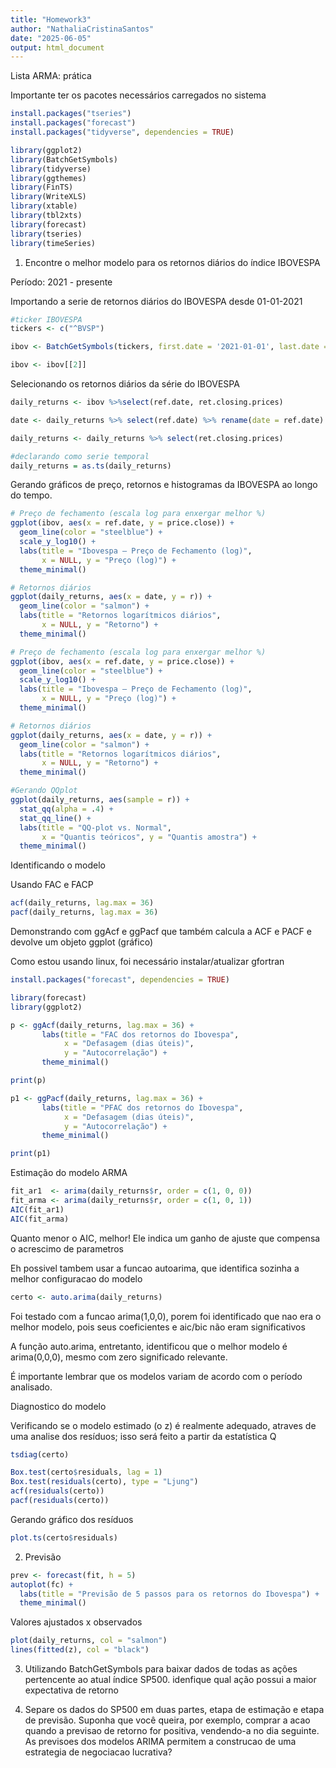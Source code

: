 ```yaml
---
title: "Homework3"
author: "NathaliaCristinaSantos"
date: "2025-06-05"
output: html_document
---
```


Lista ARMA: prática

Importante ter os pacotes necessários carregados no sistema
```r
install.packages("tseries")
install.packages("forecast")
install.packages("tidyverse", dependencies = TRUE)

```

```r
library(ggplot2)
library(BatchGetSymbols)
library(tidyverse)
library(ggthemes)
library(FinTS)
library(WriteXLS)
library(xtable)
library(tbl2xts)
library(forecast)
library(tseries)
library(timeSeries)
```
1) Encontre o melhor modelo para os retornos diários do índice IBOVESPA 

Período: 2021 - presente

Importando a serie de retornos diários do IBOVESPA desde 01-01-2021
```r
#ticker IBOVESPA
tickers <- c("^BVSP")

ibov <- BatchGetSymbols(tickers, first.date = '2021-01-01', last.date = Sys.time(), type.return = "log", freq.data = "daily")

ibov <- ibov[[2]]
```

Selecionando os retornos diários da série do IBOVESPA 

```r
daily_returns <- ibov %>%select(ref.date, ret.closing.prices)

date <- daily_returns %>% select(ref.date) %>% rename(date = ref.date) %>% slice(-1)

daily_returns <- daily_returns %>% select(ret.closing.prices) 

#declarando como serie temporal 
daily_returns = as.ts(daily_returns)
```

Gerando gráficos de preço, retornos e histogramas da IBOVESPA ao longo do tempo. 

```r
# Preço de fechamento (escala log para enxergar melhor %)
ggplot(ibov, aes(x = ref.date, y = price.close)) +
  geom_line(color = "steelblue") +
  scale_y_log10() +
  labs(title = "Ibovespa — Preço de Fechamento (log)",
       x = NULL, y = "Preço (log)") +
  theme_minimal()

# Retornos diários
ggplot(daily_returns, aes(x = date, y = r)) +
  geom_line(color = "salmon") +
  labs(title = "Retornos logarítmicos diários",
       x = NULL, y = "Retorno") +
  theme_minimal()

# Preço de fechamento (escala log para enxergar melhor %)
ggplot(ibov, aes(x = ref.date, y = price.close)) +
  geom_line(color = "steelblue") +
  scale_y_log10() +
  labs(title = "Ibovespa — Preço de Fechamento (log)",
       x = NULL, y = "Preço (log)") +
  theme_minimal()

# Retornos diários
ggplot(daily_returns, aes(x = date, y = r)) +
  geom_line(color = "salmon") +
  labs(title = "Retornos logarítmicos diários",
       x = NULL, y = "Retorno") +
  theme_minimal()

#Gerando QQplot
ggplot(daily_returns, aes(sample = r)) +
  stat_qq(alpha = .4) +
  stat_qq_line() +
  labs(title = "QQ-plot vs. Normal",
       x = "Quantis teóricos", y = "Quantis amostra") +
  theme_minimal()

```


Identificando o modelo

Usando FAC e FACP

```r
acf(daily_returns, lag.max = 36)
pacf(daily_returns, lag.max = 36)
```
Demonstrando com ggAcf e ggPacf que também calcula a ACF e PACF e devolve um objeto ggplot (gráfico)

Como estou usando linux, foi necessário instalar/atualizar gfortran 

```r
install.packages("forecast", dependencies = TRUE)

```

```r
library(forecast)
library(ggplot2)

p <- ggAcf(daily_returns, lag.max = 36) +
       labs(title = "FAC dos retornos do Ibovespa",
            x = "Defasagem (dias úteis)",
            y = "Autocorrelação") +
       theme_minimal()

print(p)

p1 <- ggPacf(daily_returns, lag.max = 36) +
       labs(title = "PFAC dos retornos do Ibovespa",
            x = "Defasagem (dias úteis)",
            y = "Autocorrelação") +
       theme_minimal()

print(p1)
```


Estimação do modelo ARMA

```r
fit_ar1  <- arima(daily_returns$r, order = c(1, 0, 0))
fit_arma <- arima(daily_returns$r, order = c(1, 0, 1))
AIC(fit_ar1)
AIC(fit_arma)
```
Quanto menor o AIC, melhor! Ele indica um ganho de ajuste que compensa o acrescimo de parametros

Eh possivel tambem usar a funcao autoarima, que identifica sozinha a melhor configuracao do modelo 
```r
certo <- auto.arima(daily_returns)
```


Foi testado com a funcao arima(1,0,0), porem foi identificado que nao era o melhor modelo, pois seus coeficientes e aic/bic não eram significativos 

A função auto.arima, entretanto, identificou que o melhor modelo é arima(0,0,0), mesmo com zero significado relevante. 

É importante lembrar que os modelos variam de acordo com o período analisado. 

Diagnostico do modelo

Verificando se o modelo estimado (o z) é realmente adequado, atraves de uma analise dos resíduos; isso será feito a partir da estatística Q

```r
tsdiag(certo)

Box.test(certo$residuals, lag = 1)
Box.test(residuals(certo), type = "Ljung")
acf(residuals(certo))
pacf(residuals(certo))
```


Gerando gráfico dos resíduos 
```r
plot.ts(certo$residuals)
```


2) Previsão
```r
prev <- forecast(fit, h = 5)
autoplot(fc) +
  labs(title = "Previsão de 5 passos para os retornos do Ibovespa") +
  theme_minimal()

```

Valores ajustados x observados 
```r
plot(daily_returns, col = "salmon")
lines(fitted(z), col = "black")
```

3) Utilizando BatchGetSymbols para baixar dados de todas as ações pertencente ao atual índice SP500. idenfique qual ação possui a maior expectativa de retorno 



4) Separe os dados do SP500 em duas partes, etapa de estimação e etapa de previsão.
Suponha que você queira, por exemplo, comprar a acao quando a previsao de retorno for positiva, vendendo-a no dia seguinte.
As previsoes dos modelos ARIMA permitem a construcao de uma estrategia de negociacao lucrativa?